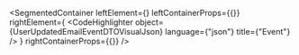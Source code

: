 
<SegmentedContainer
  leftElement={<UserUpdatedEmailEventDTODesc />}
  leftContainerProps={{}}
  rightElement={
    <CodeHighlighter
      object={UserUpdatedEmailEventDTOVisualJson}
      language={"json"}
      title={"Event"}
    />
  }
  rightContainerProps={{}}
/>
